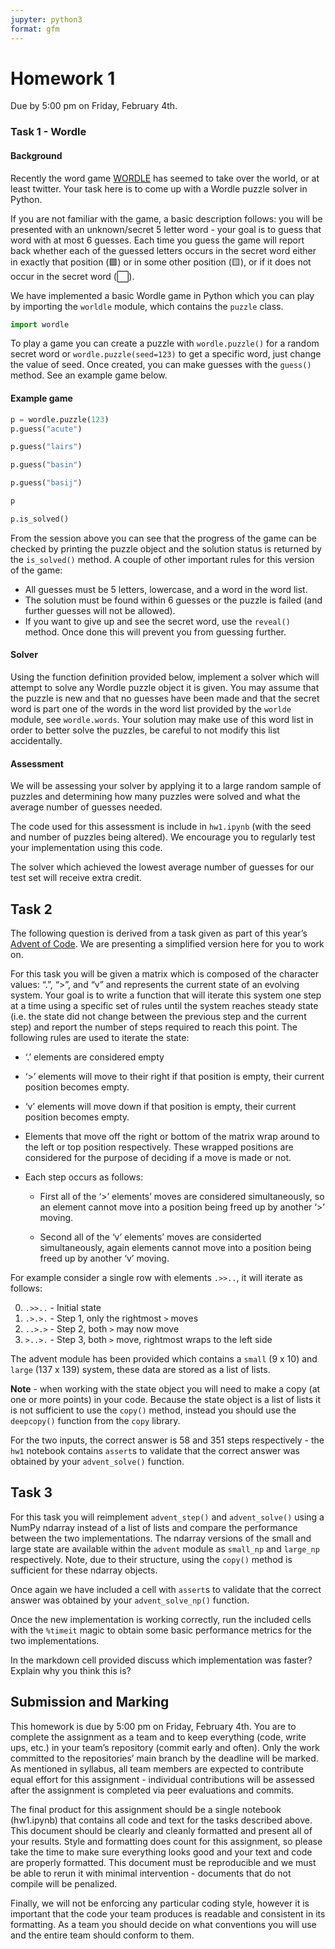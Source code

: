 ```yaml
---
jupyter: python3
format: gfm
---
```


# Homework 1

Due by 5:00 pm on Friday, February 4th.


### Task 1 - Wordle

#### Background

Recently the word game [WORDLE](https://www.powerlanguage.co.uk/wordle/) has seemed to take over the world, or at least twitter. Your task here is to come up with a Wordle puzzle solver in Python. 

If you are not familiar with the game, a basic description follows: you will be presented with an unknown/secret 5 letter word - your goal is to guess that word with at most 6 guesses. Each time you guess the game will report back whether each of the guessed letters occurs in the secret word either in exactly that position (🟩) or in some other position (🟨), or if it does not occur in the secret word (⬜).

We have implemented a basic Wordle game in Python which you can play by importing the `worldle` module, which contains the `puzzle` class.

```python
import wordle
```

To play a game you can create a puzzle with `wordle.puzzle()` for a random secret word or `wordle.puzzle(seed=123)` to get a specific word, just change the value of seed. Once created, you can make guesses with the `guess()` method. See an example game below.

#### Example game

```python
p = wordle.puzzle(123)
p.guess("acute")
```

```python
p.guess("lairs")
```

```python
p.guess("basin")
```

```python
p.guess("basij")
```

```python
p
```

```python
p.is_solved()
```

From the session above you can see that the progress of the game can be checked by printing the puzzle object and the solution status is returned by the `is_solved()` method. A couple of other important rules for this version of the game:

* All guesses must be 5 letters, lowercase, and a word in the word list.
* The solution must be found within 6 guesses or the puzzle is failed (and further guesses will not be allowed).
* If you want to give up and see the secret word, use the `reveal()` method. Once done this will prevent you from guessing further.

#### Solver

Using the function definition provided below, implement a solver which will attempt to solve any Wordle puzzle object it is given. You may assume that the puzzle is new and that no guesses have been made and that the secret word is part one of the words in the word list provided by the `worlde` module, see `wordle.words`. Your solution may make use of this word list in order to better solve the puzzles, be careful to not modify this list accidentally.

#### Assessment

We will be assessing your solver by applying it to a large random sample of puzzles and determining how many puzzles were solved and what the average number of guesses needed.

The code used for this assessment is include in `hw1.ipynb` (with the seed and number of puzzles being altered). We encourage you to regularly test your implementation using this code.

The solver which achieved the lowest average number of guesses for our test set will receive extra credit.

## Task 2

The following question is derived from a task given as part of this year's [Advent of Code](https://adventofcode.com/2021). We are presenting a simplified version here for you to work on.

For this task you will be given a matrix which is composed of the character values: ".", ">", and "v" and represents the current state of an evolving system. Your goal is to write a function that will iterate this system one step at a time using a specific set of rules until the system reaches steady state (i.e. the state did not change between the previous step and the current step) and report the number of steps required to reach this point. The following rules are used to iterate the state:

* '.' elements are considered empty

* '>' elements will move to their right if that position is empty, their current position becomes empty.

* 'v' elements will move down if that position is empty, their current position becomes empty.

* Elements that move off the right or bottom of the matrix wrap around to the left or top position respectively. These wrapped positions are considered for the purpose of deciding if a move is made or not.

* Each step occurs as follows:

    * First all of the '>' elements' moves are considered simultaneously, so an element cannot move into a position being freed up by another '>' moving. 
    
    * Second all of the 'v' elements' moves are considerted simultaneously, again elements cannot move into a position being freed up by another 'v' moving. 


For example consider a single row with elements `.>>..`, it will iterate as follows:

0. `.>>..` - Initial state
1. `.>.>.` - Step 1, only the rightmost `>` moves
2. `..>.>` - Step 2, both `>` may now move
3. `>..>.` - Step 3, both `>` move, rightmost wraps to the left side

The advent module has been provided which contains a `small` (9 x 10) and `large` (137 x 139) system, these data are stored as a list of lists. 

**Note** - when working with the state object you will need to make a copy (at one or more points) in your code. Because the state object is a list of lists it is not sufficient to use the `copy()` method, instead you should use the `deepcopy()` function from the `copy` library.

For the two inputs, the correct answer is 58 and 351 steps respectively - the `hw1` notebook contains `assert`s to validate that the correct answer was obtained by your `advent_solve()` function.

## Task 3

For this task you will reimplement `advent_step()` and `advent_solve()` using a NumPy ndarray instead of a list of lists and compare the performance between the two implementations. The ndarray versions of the small and large state are available within the `advent` module as `small_np` and `large_np` respectively. Note, due to their structure, using the `copy()` method is sufficient for these ndarray objects.

Once again we have included a cell with `assert`s to validate that the correct answer was obtained by your `advent_solve_np()` function.

Once the new implementation is working correctly, run the included cells with the `%timeit` magic to obtain some basic performance metrics for the two implementations.

In the markdown cell provided discuss which implementation was faster? Explain why you think this is?


## Submission and Marking

This homework is due by 5:00 pm on Friday, February 4th. You are to complete the assignment as a team and to keep everything (code, write ups, etc.) in your team's repository (commit early and often). Only the work committed to the repositories' main branch by the deadline will be marked. As mentioned in syllabus, all team members are expected to contribute equal effort for this assignment - individual contributions will be assessed after the assignment is completed via peer evaluations and commits.

The final product for this assignment should be a single notebook (hw1.ipynb) that contains all code and text for the tasks described above. This document should be clearly and cleanly formatted and present all of your results. Style and formatting does count for this assignment, so please take the time to make sure everything looks good and your text and code are properly formatted. This document must be reproducible and we must be able to rerun it with minimal intervention - documents that do not compile will be penalized.

Finally, we will not be enforcing any particular coding style, however it is important that the code your team produces is readable and consistent in its formatting. As a team you should decide on what conventions you will use and the entire team should conform to them.
